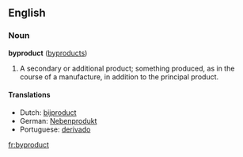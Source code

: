 ==English==
===Noun===
'''byproduct''' ([[byproducts]])

#A secondary or additional product; something produced, as in the course of a manufacture, in addition to the principal product.

====Translations====
*Dutch: [[bijproduct]]
*German: [[Nebenprodukt]]
*Portuguese: [[derivado]]
[[fr:byproduct]]